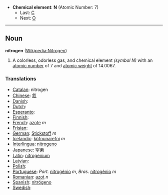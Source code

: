 *'''Chemical element''': '''N''' (Atomic Number: 7)
**Last: [[Carbon|C]]
**Next: [[Oxygen|O]]
----
== Noun ==
'''nitrogen''' ([[en:Nitrogen|Wikipedia:Nitrogen]])

# A colorless, odorless gas, and chemical element ''(symbol N)'' with an [[atomic number]] of 7 and [[atomic weight]] of 14.0067.

===Translations===
*[[Catalan]]: nitrogen
*[[Chinese]]: [[氮]]
*[[Danish]]: [[]]
*[[Dutch]]: [[]] 
*[[Esperanto]]: [[]]
*[[Finnish]]: [[]]
*[[French]]: [[azote]] ''m''
*[[Frisian]]: [[]]
*[[German]]: [[Stickstoff]] ''m''
*[[Icelandic]]: [[köfnunarefni]] ''m''
*[[Interlingua]]: [[nitrogeno]]
*[[Japanese]]: [[窒素]]
*[[Latin]]: [[nitrogenium]]
*[[Latvian]]: [[]]
*[[Polish]]: [[]]
*[[Portuguese]]: ''Port.'' [[nitrogénio]] ''m'', ''Bras.'' [[nitrogênio]] ''m''
*[[Romanian]]: [[azot]] ''n''
*[[Spanish]]: [[nitrógeno]] 
*[[Swedish]]: [[]]